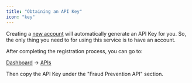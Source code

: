 ```yaml
---
title: "Obtaining an API Key"
icon: "key"
---
```


Creating a [new account](https://www.gredev.io/en/portal/register) will automatically generate an API Key for you. So, the only thing you need to for using this service is to have an account.

After completing the registration process, you can go to:

[Dashboard](https://greip.io/dashboard/Home) -> [APIs](https://greip.io/dashboard/APIs)

Then copy the API Key under the "Fraud Prevention API" section.
